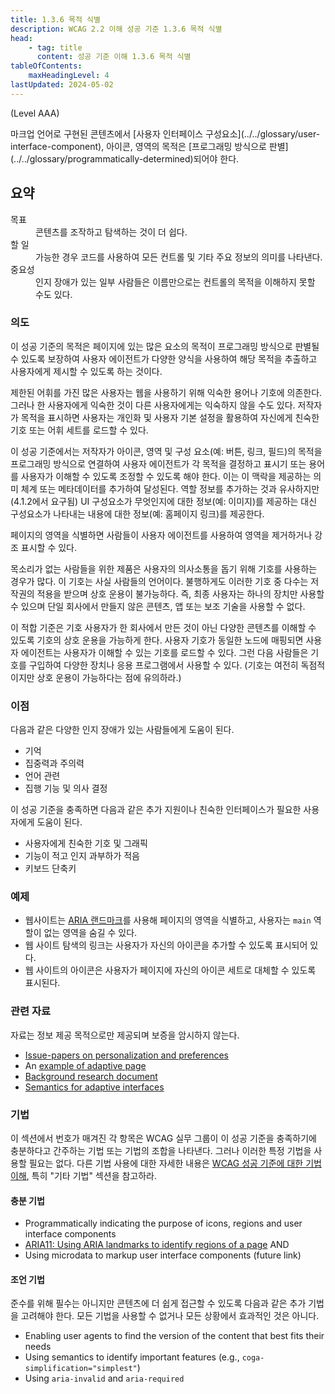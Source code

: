 ```yaml
---
title: 1.3.6 목적 식별
description: WCAG 2.2 이해 성공 기준 1.3.6 목적 식별
head:
    - tag: title
      content: 성공 기준 이해 1.3.6 목적 식별
tableOfContents:
    maxHeadingLevel: 4
lastUpdated: 2024-05-02
---
```



(Level AAA)

<Card title="성공 기준(SC)">
마크업 언어로 구현된 콘텐츠에서 [사용자 인터페이스 구성요소](../../glossary/user-interface-component), 아이콘, 영역의 목적은 [프로그래밍 방식으로 판별](../../glossary/programmatically-determined)되어야 한다.
</Card>

## 요약

<dl>
<dt>목표</dt>
<dd>콘텐츠를 조작하고 탐색하는 것이 더 쉽다.</dd>
<dt>할 일</dt>
<dd>가능한 경우 코드를 사용하여 모든 컨트롤 및 기타 주요 정보의 의미를 나타낸다.</dd>
<dt>중요성</dt>
<dd>인지 장애가 있는 일부 사람들은 이름만으로는 컨트롤의 목적을 이해하지 못할 수도 있다.</dd>
</dl>

### 의도

이 성공 기준의 목적은 페이지에 있는 많은 요소의 목적이 프로그래밍 방식으로 판별될 수 있도록 보장하여 사용자 에이전트가 다양한 양식을 사용하여 해당 목적을 추출하고 사용자에게 제시할 수 있도록 하는 것이다.

제한된 어휘를 가진 많은 사용자는 웹을 사용하기 위해 익숙한 용어나 기호에 의존한다. 그러나 한 사용자에게 익숙한 것이 다른 사용자에게는 익숙하지 않을 수도 있다. 저작자가 목적을 표시하면 사용자는 개인화 및 사용자 기본 설정을 활용하여 자신에게 친숙한 기호 또는 어휘 세트를 로드할 수 있다.

이 성공 기준에서는 저작자가 아이콘, 영역 및 구성 요소(예: 버튼, 링크, 필드)의 목적을 프로그래밍 방식으로 연결하여 사용자 에이전트가 각 목적을 결정하고 표시기 또는 용어를 사용자가 이해할 수 있도록 조정할 수 있도록 해야 한다. 이는 이 맥락을 제공하는 의미 체계 또는 메타데이터를 추가하여 달성된다. 역할 정보를 추가하는 것과 유사하지만(4.1.2에서 요구됨) UI 구성요소가 무엇인지에 대한 정보(예: 이미지)를 제공하는 대신 구성요소가 나타내는 내용에 대한 정보(예: 홈페이지 링크)를 제공한다.

페이지의 영역을 식별하면 사람들이 사용자 에이전트를 사용하여 영역을 제거하거나 강조 표시할 수 있다.

목소리가 없는 사람들을 위한 제품은 사용자의 의사소통을 돕기 위해 기호를 사용하는 경우가 많다. 이 기호는 사실 사람들의 언어이다. 불행하게도 이러한 기호 중 다수는 저작권의 적용을 받으며 상호 운용이 불가능하다. 즉, 최종 사용자는 하나의 장치만 사용할 수 있으며 단일 회사에서 만들지 않은 콘텐츠, 앱 또는 보조 기술을 사용할 수 없다.

이 적합 기준은 기호 사용자가 한 회사에서 만든 것이 아닌 다양한 콘텐츠를 이해할 수 있도록 기호의 상호 운용을 가능하게 한다. 사용자 기호가 동일한 노드에 매핑되면 사용자 에이전트는 사용자가 이해할 수 있는 기호를 로드할 수 있다. 그런 다음 사람들은 기호를 구입하여 다양한 장치나 응용 프로그램에서 사용할 수 있다. (기호는 여전히 독점적이지만 상호 운용이 가능하다는 점에 유의하라.)

### 이점

다음과 같은 다양한 인지 장애가 있는 사람들에게 도움이 된다.

*   기억
*   집중력과 주의력
*   언어 관련
*   집행 기능 및 의사 결정

이 성공 기준을 충족하면 다음과 같은 추가 지원이나 친숙한 인터페이스가 필요한 사용자에게 도움이 된다.

*   사용자에게 친숙한 기호 및 그래픽
*   기능이 적고 인지 과부하가 적음
*   키보드 단축키

### 예제

*   웹사이트는 [ARIA 랜드마크](https://www.w3.org/WAI/ARIA/apg/practices/landmark-regions/)를 사용해 페이지의 영역을 식별하고, 사용자는 `main` 역할이 없는 영역을 숨길 수 있다.
*   웹 사이트 탐색의 링크는 사용자가 자신의 아이콘을 추가할 수 있도록 표시되어 있다.
*   웹 사이트의 아이콘은 사용자가 페이지에 자신의 아이콘 세트로 대체할 수 있도록 표시된다.

### 관련 자료

자료는 정보 제공 목적으로만 제공되며 보증을 암시하지 않는다.

*   [Issue-papers on personalization and preferences](https://rawgit.com/w3c/coga/master/issue-papers/personalization-preferences.html)
*   An [example of adaptive page](https://github.com/ayelet-seeman/coga.personalisation/tree/ExampleWebPage/)
*   [Background research document](https://w3c.github.io/wcag/coga/user-research.html)
*   [Semantics for adaptive interfaces](https://w3c.github.io/personalization-semantics/)

### 기법

이 섹션에서 번호가 매겨진 각 항목은 WCAG 실무 그룹이 이 성공 기준을 충족하기에 충분하다고 간주하는 기법 또는 기법의 조합을 나타낸다. 그러나 이러한 특정 기법을 사용할 필요는 없다. 다른 기법 사용에 대한 자세한 내용은 [WCAG 성공 기준에 대한 기법 이해](../understanding-techniques), 특히 "기타 기법" 섹션을 참고하라.

#### 충분 기법

*   Programmatically indicating the purpose of icons, regions and user interface components
*   [ARIA11: Using ARIA landmarks to identify regions of a page](https://www.w3.org/WAI/WCAG22/Techniques/aria/ARIA11) AND
*   Using microdata to markup user interface components (future link)

#### 조언 기법

준수를 위해 필수는 아니지만 콘텐츠에 더 쉽게 접근할 수 있도록 다음과 같은 추가 기법을 고려해야 한다. 모든 기법을 사용할 수 없거나 모든 상황에서 효과적인 것은 아니다.

*   Enabling user agents to find the version of the content that best fits their needs
*   Using semantics to identify important features (e.g., `coga-simplification="simplest"`)
*   Using `aria-invalid` and `aria-required`

